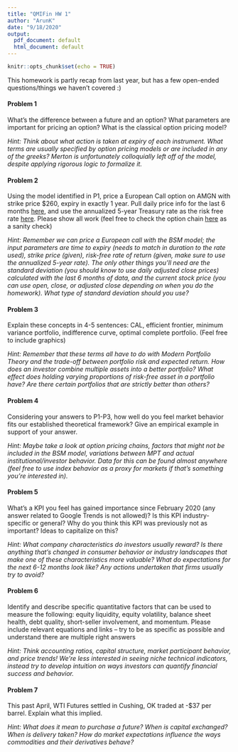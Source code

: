 ```yaml
---
title: "QMIFin HW 1"
author: "ArunK"
date: "9/18/2020"
output:
  pdf_document: default
  html_document: default
---
```


```r
knitr::opts_chunk$set(echo = TRUE)
```
This homework is partly recap from last year, but has a few open-ended questions/things we haven't covered :)

#### Problem 1
What's the difference between a future and an option? What parameters are important for pricing an option? What is the classical option pricing model?

*Hint: Think about what action is taken at expiry of each instrument. What terms are usually specified by option pricing models or are included in any of the greeks? Merton is unfortunately colloquially left off of the model, despite applying rigorous logic to formalize it.*

#### Problem 2
Using the model identified in P1, price a European Call option on AMGN with strike price $\$260$, expiry in exactly 1 year. Pull daily price info for the last 6 months  [here](https://finance.yahoo.com/quote/AMGN/history?p=AMGN), and use the annualized 5-year Treasury rate as the risk free rate [here](https://www.treasury.gov/resource-center/data-chart-center/interest-rates/pages/textview.aspx?data=yield). Please show all work (feel free to check the option chain [here](https://finance.yahoo.com/quote/AMGN/options/) as a sanity check)

*Hint: Remember we can price a European call with the BSM model; the input parameters are time to expiry (needs to match in duration to the rate used), strike price (given), risk-free rate of return (given, make sure to use the annualized 5-year rate). The only other things you'll need are the standard deviation (you should know to use daily adjusted close prices) calculated with the last 6 months of data, and the current stock price (you can use open, close, or adjusted close depending on when you do the homework). What type of standard deviation should you use?*

#### Problem 3
Explain these concepts in 4-5 sentences: CAL, efficient frontier, minimum variance portfolio, indifference curve, optimal complete portfolio. (Feel free to include graphics)

*Hint: Remember that these terms all have to do with Modern Portfolio Theory and the trade-off between portfolio risk and expected return. How does an investor combine multiple assets into a better portfolio? What effect does holding varying proportions of risk-free asset in a portfolio have? Are there certain portfolios that are strictly better than others?*

#### Problem 4
Considering your answers to P1-P3, how well do you feel market behavior fits our established theoretical framework? Give an empirical example in support of your answer.

*Hint: Maybe take a look at option pricing chains, factors that might not be included in the BSM model, variations between MPT and actual institutional/investor behavior. Data for this can be found almost anywhere (feel free to use index behavior as a proxy for markets if that's something you're interested in).*

#### Problem 5
What's a KPI you feel has gained importance since February 2020 (any answer related to Google Trends is not allowed)? Is this KPI industry-specific or general? Why do you think this KPI was previously not as important? Ideas to capitalize on this?

*Hint: What company characteristics do investors usually reward? Is there anything that's changed in consumer behavior or industry landscapes that make one of these characteristics more valuable? What do expectations for the next 6-12 months look like? Any actions undertaken that firms usually try to avoid?*

#### Problem 6
Identify and describe specific quantitative factors that can be used to measure the following: equity liquidity, equity volatility, balance sheet health, debt quality, short-seller involvement, and momentum. Please include relevant equations and links – try to be as specific as possible and understand there are multiple right answers

*Hint: Think accounting ratios, capital structure, market participant behavior, and price trends! We're less interested in seeing niche technical indicators, instead try to develop intuition on ways investors can quantify financial success and behavior.*

#### Problem 7
This past April, WTI Futures settled in Cushing, OK traded at -$37 per barrel. Explain what this implied.

*Hint: What does it mean to purchase a future? When is capital exchanged? When is delivery taken? How do market expectations influence the ways commodities and their derivatives behave?*